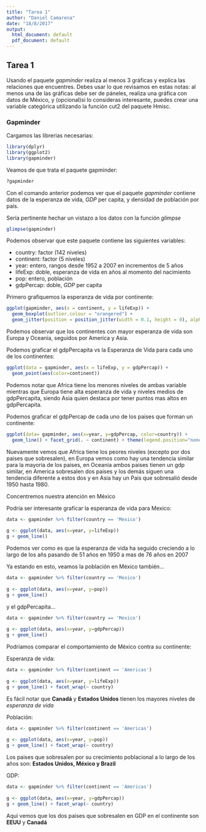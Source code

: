 ```yaml
---
title: "Tarea 1"
author: "Daniel Camarena"
date: "18/8/2017"
output:
  html_document: default
  pdf_document: default
---
```


## Tarea 1

Usando el paquete *gapminder* realiza al menos 3 gráficas y explica las relaciones que encuentres. Debes usar lo que revisamos en estas notas: al menos una de las gráficas debe ser de páneles, realiza una gráfica con datos de México, y (opcional)si lo consideras interesante, puedes crear una variable categórica utilizando la función cut2 del paquete Hmisc. 


### Gapminder

Cargamos las librerias necesarias:

```r
library(dplyr)
library(ggplot2)
library(gapminder)
```
Veamos de que trata el paquete gapminder:

```r
?gapminder
```

Con el comando anterior podemos ver que el paquete *gapminder* contiene datos de la esperanza de vida, *GDP* per capita, y densidad de población por país.

Sería pertinente hechar un vistazo a los datos con la función *glimpse*

```r
glimpse(gapminder)
````

Podemos observar que este paquete contiene las siguientes variables:

+ country: factor (142 niveles)
+ continent: factor (5 niveles)
+ year: entero, rangos desde 1952 a 2007 en incrementos de 5 años
+ lifeExp: doble, esperanza de vida en años al momento del nacimiento
+ pop: entero, población
+ gdpPercap: doble, *GDP* per capita

Primero grafiquemos la esperanza de vida por continente:
```r
ggplot(gapminder, aes(x = continent, y = lifeExp)) +
  geom_boxplot(outlier.colour = "orangered") +
  geom_jitter(position = position_jitter(width = 0.1, height = 0), alpha = 1/4)
```

Podemos observar que los continentes con mayor esperanza de vida son Europa y Oceania, seguidos por America y Asia. 

Podemos graficar el gdpPercapita vs la Esperanza de Vida para cada uno de los continentes:

```r
ggplot(data = gapminder, aes(x = lifeExp, y = gdpPercap)) +
  geom_point(aes(color=continent))
```

Podemos notar que Africa tiene los menores niveles de ambas variable mientras que Europa tiene alta esperanza de vida y niveles medios de gdpPercapita, siendo Asia quien destaca por tener puntos mas altos en gdpPercapita.

Podemos graficar el gdpPercap de cada uno de los paises que forman un continente:

```r
ggplot(data= gapminder, aes(x=year, y=gdpPercap, color=country)) +
  geom_line() + facet_grid(. ~ continent) + theme(legend.position="none")
```
Nuevamente vemos que Africa tiene los peores niveles (excepto por dos paises que sobresalen), en Europa vemos como hay una tendencia similar para la mayoria de los paises, en Oceania ambos paises tienen un gdp similar, en America sobresalen dos paises y los demás siguen una tendencia diferente a estos dos y en Asia hay un Pais que sobresalió desde 1950 hasta 1980.

Concentremos nuestra atención en México

Podría ser interesante graficar la esperanza de vida para Mexico:
  

```r
data <- gapminder %>% filter(country == 'Mexico') 
        
g <- ggplot(data, aes(x=year, y=lifeExp))
g + geom_line()
```

Podemos ver como es que la esperanza de vida ha seguido creciendo a lo largo de los añs pasando de 51 años en 1950 a mas de 76 años en 2007 

Ya estando en esto, veamos la población en México también...
```r
data <- gapminder %>% filter(country == 'Mexico') 
        
g <- ggplot(data, aes(x=year, y=pop))
g + geom_line()
```

y el gdpPercapita...
```r
data <- gapminder %>% filter(country == 'Mexico') 
        
g <- ggplot(data, aes(x=year, y=gdpPercap))
g + geom_line()
```

Podriamos comparar el comportamiento de México contra su continente:

Esperanza de vida:
```r
data <- gapminder %>% filter(continent == 'Americas') 
        
g <- ggplot(data, aes(x=year, y=lifeExp))
g + geom_line() + facet_wrap(~ country)
```

Es fácil notar que **Canadá** y **Estados Unidos** tienen los mayores niveles de *esperanza de vida*

Población:

```r
data <- gapminder %>% filter(continent == 'Americas') 
        
g <- ggplot(data, aes(x=year, y=pop))
g + geom_line() + facet_wrap(~ country)
```
Los paises que sobresalen por su crecimiento poblacional a lo largo de los años son: **Estados Unidos, México y Brazil**


GDP:
```r
data <- gapminder %>% filter(continent == 'Americas') 
        
g <- ggplot(data, aes(x=year, y=gdpPercap))
g + geom_line() + facet_wrap(~ country)
```

Aqui vemos que los dos paises que sobresalen en GDP en el continente son **EEUU** y **Canadá**